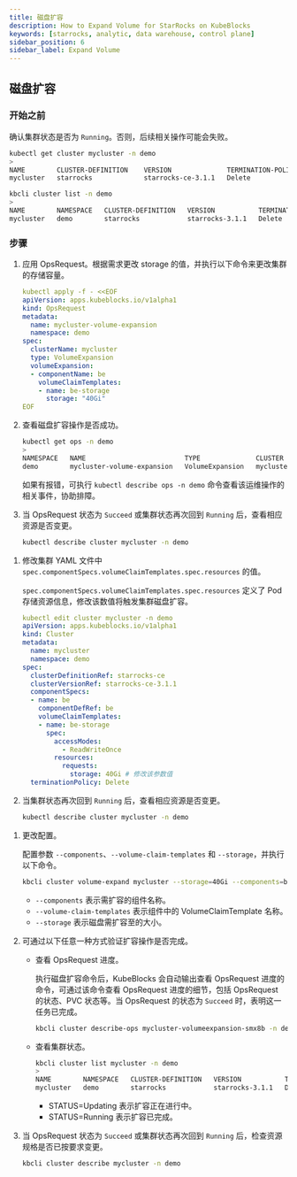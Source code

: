 ```yaml
---
title: 磁盘扩容
description: How to Expand Volume for StarRocks on KubeBlocks
keywords: [starrocks, analytic, data warehouse, control plane]
sidebar_position: 6
sidebar_label: Expand Volume
---
```



## 磁盘扩容

### 开始之前

确认集群状态是否为 `Running`。否则，后续相关操作可能会失败。

<Tabs>

<TabItem value="kubectl" label="kubectl" default>

```bash
kubectl get cluster mycluster -n demo
>
NAME        CLUSTER-DEFINITION    VERSION              TERMINATION-POLICY     STATUS    AGE
mycluster   starrocks             starrocks-ce-3.1.1   Delete                 Running   47m
```

</TabItem>

<TabItem value="kbcli" label="kbcli">

```bash
kbcli cluster list -n demo
>
NAME        NAMESPACE   CLUSTER-DEFINITION   VERSION           TERMINATION-POLICY   STATUS     CREATED-TIME
mycluster   demo        starrocks            starrocks-3.1.1   Delete               Running    Jul 17,2024 19:06 UTC+0800
```

</TabItem>

</Tabs>

### 步骤

<Tabs>

<TabItem value="OpsRequest" label="OpsRequest" default>

1. 应用 OpsRequest。根据需求更改 storage 的值，并执行以下命令来更改集群的存储容量。

    ```yaml
    kubectl apply -f - <<EOF
    apiVersion: apps.kubeblocks.io/v1alpha1
    kind: OpsRequest
    metadata:
      name: mycluster-volume-expansion
      namespace: demo
    spec:
      clusterName: mycluster
      type: VolumeExpansion
      volumeExpansion:
      - componentName: be
        volumeClaimTemplates:
        - name: be-storage
          storage: "40Gi"
    EOF
    ```

2. 查看磁盘扩容操作是否成功。

    ```bash
    kubectl get ops -n demo
    >
    NAMESPACE   NAME                         TYPE              CLUSTER     STATUS    PROGRESS   AGE
    demo        mycluster-volume-expansion   VolumeExpansion   mycluster   Succeed   3/3        6m
    ```

    如果有报错，可执行 `kubectl describe ops -n demo` 命令查看该运维操作的相关事件，协助排障。

3. 当 OpsRequest 状态为 `Succeed` 或集群状态再次回到 `Running` 后，查看相应资源是否变更。

    ```bash
    kubectl describe cluster mycluster -n demo
    ```

</TabItem>

<TabItem value="修改集群 YAML 文件" label="修改集群 YAML 文件">

1. 修改集群 YAML 文件中 `spec.componentSpecs.volumeClaimTemplates.spec.resources` 的值。

   `spec.componentSpecs.volumeClaimTemplates.spec.resources` 定义了 Pod 存储资源信息，修改该数值将触发集群磁盘扩容。

   ```yaml
   kubectl edit cluster mycluster -n demo
   apiVersion: apps.kubeblocks.io/v1alpha1
   kind: Cluster
   metadata:
     name: mycluster
     namespace: demo
   spec:
     clusterDefinitionRef: starrocks-ce
     clusterVersionRef: starrocks-ce-3.1.1
     componentSpecs:
     - name: be
       componentDefRef: be
       volumeClaimTemplates:
       - name: be-storage
         spec:
           accessModes:
             - ReadWriteOnce
           resources:
             requests:
               storage: 40Gi # 修改该参数值
     terminationPolicy: Delete
   ```

2. 当集群状态再次回到 `Running` 后，查看相应资源是否变更。

    ```bash
    kubectl describe cluster mycluster -n demo
    ```

</TabItem>

<TabItem value="kbcli" label="kbcli">

1. 更改配置。

    配置参数 `--components`、`--volume-claim-templates` 和 `--storage`，并执行以下命令。

    ```bash
    kbcli cluster volume-expand mycluster --storage=40Gi --components=be -n demo
    ```

    - `--components` 表示需扩容的组件名称。
    - `--volume-claim-templates` 表示组件中的 VolumeClaimTemplate 名称。
    - `--storage` 表示磁盘需扩容至的大小。

2. 可通过以下任意一种方式验证扩容操作是否完成。

   - 查看 OpsRequest 进度。

      执行磁盘扩容命令后，KubeBlocks 会自动输出查看 OpsRequest 进度的命令，可通过该命令查看 OpsRequest 进度的细节，包括 OpsRequest 的状态、PVC 状态等。当 OpsRequest 的状态为 `Succeed` 时，表明这一任务已完成。

      ```bash
      kbcli cluster describe-ops mycluster-volumeexpansion-smx8b -n default
      ```

   - 查看集群状态。

      ```bash
      kbcli cluster list mycluster -n demo
      >
      NAME        NAMESPACE   CLUSTER-DEFINITION   VERSION           TERMINATION-POLICY   STATUS      CREATED-TIME
      mycluster   demo        starrocks            starrocks-3.1.1   Delete               Updating    Jul 17,2024 19:06 UTC+0800
      ```

     * STATUS=Updating 表示扩容正在进行中。
     * STATUS=Running 表示扩容已完成。

3. 当 OpsRequest 状态为 `Succeed` 或集群状态再次回到 `Running` 后，检查资源规格是否已按要求变更。

    ```bash
    kbcli cluster describe mycluster -n demo
    ```

</TabItem>

</Tabs>
